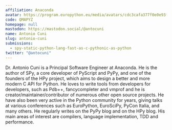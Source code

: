 ```yaml
---
affiliation: Anaconda
avatar: https://program.europython.eu/media/avatars/cdc3cafa377f0e0e93fc69636021ef65_Uf9XcVF.jpg
code: QMAPYZ
homepage: null
mastodon: https://mastodon.social/@antocuni
name: Antonio Cuni
slug: antonio-cuni
submissions:
  - spy-static-python-lang-fast-as-c-pythonic-as-python
twitter: "@antocuni"
---
```


Dr. Antonio Cuni is a Principal Software Engineer at Anaconda. He is the author
of SPy, a core developer of PyScript and PyPy, and one of the founders of the
HPy project, which aims to design a better and more modern C API for Python. He
loves to write tools from developers for developers, such as Pdb++,
fancycompleter and vmprof and he is creator/maintainer/contributor of numerous
other open source projects. He have also been very active in the Python
community for years, giving talks at various conferences such as EuroPython,
EuroSciPy, PyCon Italia, and many others. He regularly writes on the PyPy blog
and on the HPy blog. His main areas of interest are compilers, language
implementation, TDD and performance.
